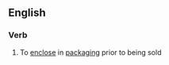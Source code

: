 ==English==

===Verb===
{{en-verb|prepackag|ing}}

# To [[enclose]] in [[packaging]] prior to being sold